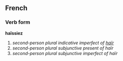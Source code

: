 ==French==
===Verb form===
'''haïssiez'''

# ''second-person plural indicative imperfect of [[haïr]]''
# ''second-person plural subjunctive present of haïr''
# ''second-person plural subjunctive imperfect of haïr''